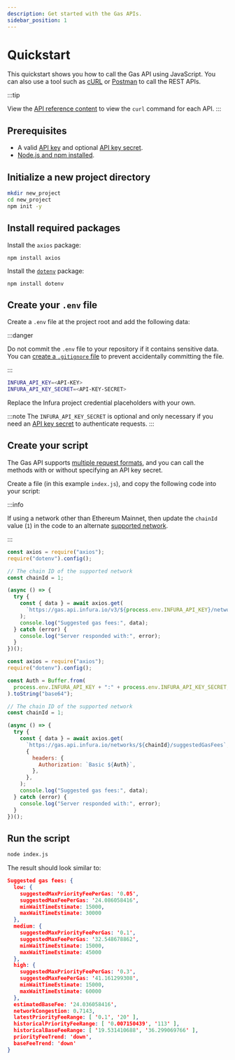 ```yaml
---
description: Get started with the Gas APIs.
sidebar_position: 1
---
```



# Quickstart

This quickstart shows you how to call the Gas API using JavaScript. You can also use a tool such as
[cURL](https://curl.se/) or [Postman](https://www.postman.com/) to call the REST APIs.

:::tip

View the [API reference content](api-reference/index.mdx) to view the `curl` command for each API. 
:::

## Prerequisites

- A valid [API key](../../../dashboard/create-api.md) and optional
    [API key secret](../../../dashboard/secure-an-api/api-key-secret.md).
- [Node.js and npm installed](https://nodejs.org/en/download).

## Initialize a new project directory

```bash
mkdir new_project
cd new_project
npm init -y
```

## Install required packages

Install the `axios` package:

```
npm install axios
```

Install the [`dotenv`](../../../tutorials/developer-tools/javascript-dotenv.md) package:

```
npm install dotenv
```

## Create your `.env` file

Create a `.env` file at the project root and add the following data:

:::danger

Do not commit the `.env` file to your repository if it contains sensitive data. You can
[create a `.gitignore` file](../../../tutorials/developer-tools/javascript-dotenv.md#create-a-gitignore-file) to
prevent accidentally committing the file.

:::

```bash
INFURA_API_KEY=<API-KEY>
INFURA_API_KEY_SECRET=<API-KEY-SECRET>
```

Replace the Infura project credential placeholders with your own.

:::note
The `INFURA_API_KEY_SECRET` is optional and only necessary if you need an
[API key secret](../../../dashboard/secure-an-api/api-key-secret.md) to authenticate requests.
:::

## Create your script

The Gas API supports [multiple request formats](./api-reference/index.mdx#supported-api-request-formats), and
you can call the methods with or without specifying an API key secret.

Create a file (in this example `index.js`), and copy the following code into your script:

:::info

If using a network other than Ethereum Mainnet, then update the `chainId` value (`1`) in the code to an alternate
[supported network](./supported-networks.mdx).

:::

<Tabs>
  <TabItem value="Use API key" label="Use an API key only" default>

```javascript title="index.js"
const axios = require("axios");
require("dotenv").config();

// The chain ID of the supported network
const chainId = 1;

(async () => {
  try {
    const { data } = await axios.get(
      `https://gas.api.infura.io/v3/${process.env.INFURA_API_KEY}/networks/${chainId}/suggestedGasFees`
    );
    console.log("Suggested gas fees:", data);
  } catch (error) {
    console.log("Server responded with:", error);
  }
})();
```

  </TabItem>
  <TabItem value="With basic authentication" label="Use an API key and API key secret" default>

```javascript title="index.js"
const axios = require("axios");
require("dotenv").config();

const Auth = Buffer.from(
  process.env.INFURA_API_KEY + ":" + process.env.INFURA_API_KEY_SECRET,
).toString("base64");

// The chain ID of the supported network
const chainId = 1;

(async () => {
  try {
    const { data } = await axios.get(
      `https://gas.api.infura.io/networks/${chainId}/suggestedGasFees`,
      {
        headers: {
          Authorization: `Basic ${Auth}`,
        },
      },
    );
    console.log("Suggested gas fees:", data);
  } catch (error) {
    console.log("Server responded with:", error);
  }
})();
```
  </TabItem>
</Tabs>

## Run the script

```bash
node index.js
```

The result should look similar to:

```json
Suggested gas fees: {
  low: {
    suggestedMaxPriorityFeePerGas: '0.05',
    suggestedMaxFeePerGas: '24.086058416',
    minWaitTimeEstimate: 15000,
    maxWaitTimeEstimate: 30000
  },
  medium: {
    suggestedMaxPriorityFeePerGas: '0.1',
    suggestedMaxFeePerGas: '32.548678862',
    minWaitTimeEstimate: 15000,
    maxWaitTimeEstimate: 45000
  },
  high: {
    suggestedMaxPriorityFeePerGas: '0.3',
    suggestedMaxFeePerGas: '41.161299308',
    minWaitTimeEstimate: 15000,
    maxWaitTimeEstimate: 60000
  },
  estimatedBaseFee: '24.036058416',
  networkCongestion: 0.7143,
  latestPriorityFeeRange: [ '0.1', '20' ],
  historicalPriorityFeeRange: [ '0.007150439', '113' ],
  historicalBaseFeeRange: [ '19.531410688', '36.299069766' ],
  priorityFeeTrend: 'down',
  baseFeeTrend: 'down'
}
```
